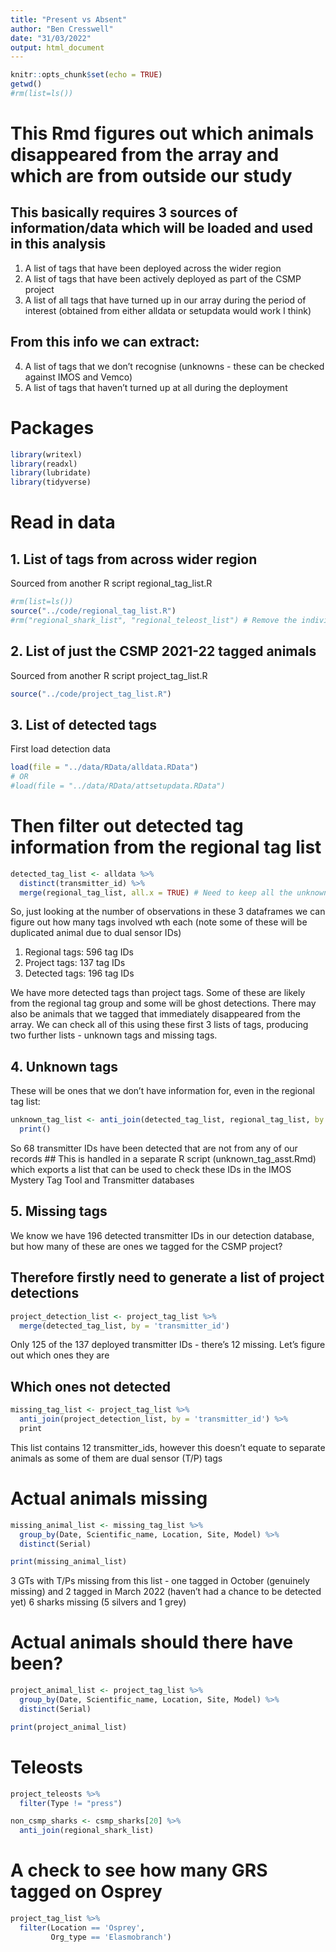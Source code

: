 ```yaml
---
title: "Present vs Absent"
author: "Ben Cresswell"
date: "31/03/2022"
output: html_document
---
```


```r
knitr::opts_chunk$set(echo = TRUE)
getwd()
#rm(list=ls())
```


# This Rmd figures out which animals disappeared from the array and which are from outside our study

## This basically requires 3 sources of information/data which will be loaded and used in this analysis

1. A list of tags that have been deployed across the wider region
2. A list of tags that have been actively deployed as part of the CSMP project
3. A list of all tags that have turned up in our array during the period of interest (obtained from either alldata or setupdata would work I think)

## From this info we can extract:
4. A list of tags that we don't recognise (unknowns - these can be checked against IMOS and Vemco)
5. A list of tags that haven't turned up at all during the deployment


# Packages
```r
library(writexl)
library(readxl)
library(lubridate)
library(tidyverse)
```


# Read in data

## 1. List of tags from across wider region
Sourced from another R script regional_tag_list.R
```r
#rm(list=ls())
source("../code/regional_tag_list.R")
#rm("regional_shark_list", "regional_teleost_list") # Remove the individual shark and telost lists as we don't need them separately (for now)
```

## 2. List of just the CSMP 2021-22 tagged animals
Sourced from another R script project_tag_list.R
```r
source("../code/project_tag_list.R")
```

## 3. List of detected tags
First load detection data
```r
load(file = "../data/RData/alldata.RData")
# OR
#load(file = "../data/RData/attsetupdata.RData")
```

# Then filter out detected tag information from the regional tag list
```r
detected_tag_list <- alldata %>% 
  distinct(transmitter_id) %>% 
  merge(regional_tag_list, all.x = TRUE) # Need to keep all the unknowns in so all.x = TRUE. Heaps of NAs in this df because of this
```

So, just looking at the number of observations in these 3 dataframes we can figure out how many tags involved wth each (note some of these will be duplicated animal due to dual sensor IDs)

1. Regional tags: 596 tag IDs
2. Project tags:  137 tag IDs
3. Detected tags: 196 tag IDs

We have more detected tags than project tags. Some of these are likely from the regional tag group and some will be ghost detections. There may also be animals that we tagged that immediately disappeared from the array. We can check all of this using these first 3 lists of tags, producing two further lists - unknown tags and missing tags.


## 4. Unknown tags
These will be ones that we don't have information for, even in the regional tag list:
```r
unknown_tag_list <- anti_join(detected_tag_list, regional_tag_list, by = 'transmitter_id') %>% # This function produces a list of unique 
  print()
```

So 68 transmitter IDs have been detected that are not from any of our records
## This is handled in a separate R script (unknown_tag_asst.Rmd) which exports a list that can be used to check these IDs in the IMOS Mystery Tag Tool and Transmitter databases


## 5. Missing tags

We know we have 196 detected transmitter IDs in our detection database, but how many of these are ones we tagged for the CSMP project?

## Therefore firstly need to generate a list of project detections

```r
project_detection_list <- project_tag_list %>% 
  merge(detected_tag_list, by = 'transmitter_id')
```
Only 125 of the 137 deployed transmitter IDs - there's 12 missing. Let's figure out which ones they are

## Which ones not detected
```r
missing_tag_list <- project_tag_list %>% 
  anti_join(project_detection_list, by = 'transmitter_id') %>% 
  print
```
This list contains 12 transmitter_ids, however this doesn't equate to separate animals as some of them are dual sensor (T/P) tags

# Actual animals missing
```r
missing_animal_list <- missing_tag_list %>% 
  group_by(Date, Scientific_name, Location, Site, Model) %>% 
  distinct(Serial)

print(missing_animal_list)
```

3 GTs with T/Ps missing from this list - one tagged in October (genuinely missing) and 2 tagged in March 2022 (haven't had a chance to be detected yet)
6 sharks missing (5 silvers and 1 grey)


# Actual animals should there have been?
```r
project_animal_list <- project_tag_list %>% 
  group_by(Date, Scientific_name, Location, Site, Model) %>% 
  distinct(Serial)

print(project_animal_list)
```


# Teleosts
```r
project_teleosts %>% 
  filter(Type != "press")
```









```r
non_csmp_sharks <- csmp_sharks[20] %>% 
  anti_join(regional_shark_list)
```

# A check to see how many GRS tagged on Osprey
```r
project_tag_list %>% 
  filter(Location == 'Osprey',
         Org_type == 'Elasmobranch')
```




